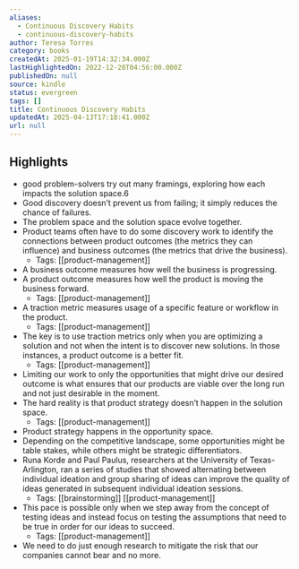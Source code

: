 ```yaml
---
aliases:
  - Continuous Discovery Habits
  - continuous-discovery-habits
author: Teresa Torres
category: books
createdAt: 2025-01-19T14:32:34.000Z
lastHighlightedOn: 2022-12-28T04:56:00.000Z
publishedOn: null
source: kindle
status: evergreen
tags: []
title: Continuous Discovery Habits
updatedAt: 2025-04-13T17:18:41.000Z
url: null
---
```

## Highlights

- good problem-solvers try out many framings, exploring how each impacts the solution space.6
- Good discovery doesn’t prevent us from failing; it simply reduces the chance of failures.
- The problem space and the solution space evolve together.
- Product teams often have to do some discovery work to identify the connections between product outcomes (the metrics they can influence) and business outcomes (the metrics that drive the business).
  - Tags: [[product-management]]
- A business outcome measures how well the business is progressing.
- A product outcome measures how well the product is moving the business forward.
  - Tags: [[product-management]]
- A traction metric measures usage of a specific feature or workflow in the product.
  - Tags: [[product-management]]
- The key is to use traction metrics only when you are optimizing a solution and not when the intent is to discover new solutions. In those instances, a product outcome is a better fit.
  - Tags: [[product-management]]
- Limiting our work to only the opportunities that might drive our desired outcome is what ensures that our products are viable over the long run and not just desirable in the moment.
- The hard reality is that product strategy doesn’t happen in the solution space.
  - Tags: [[product-management]]
- Product strategy happens in the opportunity space.
- Depending on the competitive landscape, some opportunities might be table stakes, while others might be strategic differentiators.
- Runa Korde and Paul Paulus, researchers at the University of Texas-Arlington, ran a series of studies that showed alternating between individual ideation and group sharing of ideas can improve the quality of ideas generated in subsequent individual ideation sessions.
  - Tags: [[brainstorming]] [[product-management]]
- This pace is possible only when we step away from the concept of testing ideas and instead focus on testing the assumptions that need to be true in order for our ideas to succeed.
  - Tags: [[product-management]]
- We need to do just enough research to mitigate the risk that our companies cannot bear and no more.
